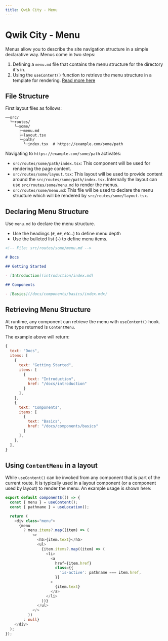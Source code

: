 ```yaml
---
title: Qwik City - Menu
---
```


# Qwik City - Menu

Menus allow you to describe the site navigation structure in a simple declarative way. Menus come in two steps:

1. Defining a `menu.md` file that contains the menu structure for the directory it's in.
2. Using the `useContent()` function to retrieve the menu structure in a template for rendering. [Read more here](/qwikcity/api/use-content/index.mdx)

## File Structure

First layout files as follows:

```
──src/
  └─routes/
    └─some/
      ├─menu.md
      ├─layout.tsx
      └─path/
        └─index.tsx  # https://example.com/some/path
```

Navigating to `https://example.com/some/path` activates:

- `src/routes/some/path/index.tsx`: This component will be used for rendering the page content.
- `src/routes/some/layout.tsx`: This layout will be used to provide content around the `src/routes/some/path/index.tsx`. Internally the layout can use `src/routes/some/menu.md` to render the menus.
- `src/routes/some/menu.md`: This file will be used to declare the menu structure which will be rendered by `src/routes/some/layout.tsx`.

## Declaring Menu Structure

Use `menu.md` to declare the menu structure.

- Use the headings (`#`, `##`, etc..) to define menu depth
- Use the bulleted list (`-`) to define menu items.

```markdown
<!-- File: src/routes/some/menu.md -->

# Docs

## Getting Started

- [Introduction](introduction/index.md)

## Components

- [Basics](/docs/components/basics/index.mdx)
```

## Retrieving Menu Structure

At runtime, any component can retrieve the menu with `useContent()` hook. The type returned is `ContentMenu`.

The example above will return:

```javascript
{
  text: "Docs",
  items: [
    {
      text: "Getting Started",
      items: [
        {
          text: "Introduction",
          href: "/docs/introduction"
        }
      ],
    },
    {
      text: "Components",
      items: [
        {
          text: "Basics",
          href: "/docs/components/basics"
        }
      ],
    },
  ],
}
```

## Using `ContentMenu` in a layout

While `useContent()` can be invoked from any component that is part of the current route. It is typically used in a layout component (or a component used by layout) to render the menu. An example usage is shown here:

```typescript
export default component$(() => {
  const { menu } = useContent();
  const { pathname } = useLocation();

  return (
    <div class="menu">
      {menu
        ? menu.items?.map((item) => (
            <>
              <h5>{item.text}</h5>
              <ul>
                {item.items?.map((item) => (
                  <li>
                    <a
                      href={item.href}
                      class={{
                        'is-active': pathname === item.href,
                      }}
                    >
                      {item.text}
                    </a>
                  </li>
                ))}
              </ul>
            </>
          ))
        : null}
    </div>
  );
});
```
